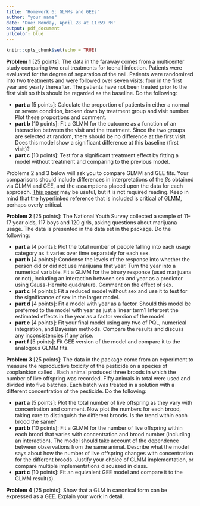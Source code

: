 ```yaml
---
title: 'Homework 6: GLMMs and GEEs'
author: "your name"
date: 'Due: Monday, April 28 at 11:59 PM'
output: pdf_document
urlcolor: blue
---
```


```r
knitr::opts_chunk$set(echo = TRUE)
```




**Problem 1** [25 points]: The \texttt{toenail} data in the faraway \texttt{package} comes from a multicenter study comparing two oral treatments for toenail infection. Patients were evaluated for the degree of separation of the nail. Patients were randomized into two treatments and were followed over seven visits: four in the first year and yearly thereafter. The patients have not been treated prior to the first visit so this should be regarded as the baseline. Do the following: 

 - **part a** [5 points]: Calculate the proportion of patients in either a normal or severe condition, broken down by treatment group and visit number. Plot these proportions and comment.
 - **part b** [10 points]: Fit a GLMM for the outcome as a function of an interaction between the visit and the treatment. Since the two groups are selected at random, there should be no difference at the first visit. Does this model show a significant difference at this baseline (first visit)?
 - **part c** [10 points]: Test for a significant treatment effect by fitting a model without treatment and comparing to the previous model.


\vspace{1cm}

Problems 2 and 3 below will ask you to compare GLMM and GEE fits. Your comparisons should include differences in interpretations of the $\beta$s obtained via GLMM and GEE, and the assumptions placed upon the data for each approach. [This paper](https://www.jstor.org/stable/25680575) may be useful, but it is not required reading. Keep in mind that the hyperlinked reference that is included is critical of GLMM, perhaps overly critical. 

\vspace*{1cm}

**Problem 2** [25 points]: The National Youth Survey collected a sample of 11–17 year olds, 117 boys and 120 girls, asking questions about marijuana usage. The data is presented in the \texttt{potuse} data set in the \texttt{faraway} package. Do the following: 

- **part a** [4 points]: Plot the total number of people falling into each usage category as it varies over time separately for each sex.
- **part b** [4 points]: Condense the levels of the response into whether the person did or did not use marijuana that year. Turn the year into a numerical variable. Fit a GLMM for the binary response (used marijuana or not), including an interaction between sex and year as a predictor using Gauss-Hermite quadrature. Comment on the effect of sex.
- **part c** [4 points]: Fit a reduced model without sex and use it to test for the significance of sex in the larger model.
 - **part d** [4 points]: Fit a model with year as a factor. Should this model be preferred to the model with year as just a linear term? Interpret the estimated effects in the year as a factor version of the model.
 - **part e** [4 points]: Fit your final model using any two of PQL, numerical integration, and Bayesian methods. Compare the results and discuss any inconsistencies if any arise.
 - **part f** [5 points]: Fit GEE version of the model and compare it to the analogous GLMM fits.

\vspace*{1cm}

**Problem 3** [25 points]: The \texttt{nitrofen} data in the \texttt{boot} package come from an experiment to measure the reproductive toxicity of the pesticide \texttt{nitrofen} on a species of zooplankton called \emph{Ceriodaphnia dubia}. Each animal produced three broods in which the number of live offspring was recorded. Fifty animals in total were used and divided into five batches. Each batch was treated in a solution with a different concentration of the pesticide. Do the following:

 - **part a** [5 points]: Plot the total number of live offspring as they vary with concentration and comment. Now plot the numbers for each brood, taking care to distinguish the different broods. Is the trend within each brood the same?
 - **part b** [10 points]: Fit a GLMM for the number of live offspring within each brood that varies with concentration and brood number (including an interaction). The model should take account of the dependence between observations from the same animal. Describe what the model says about how the number of live offspring changes with concentration for the different broods. Justify your choice of GLMM implementation, or compare multiple implementations discussed in class.
 - **part c** [10 points]: Fit an equivalent GEE model and compare it to the GLMM result(s).

\vspace*{1cm}

**Problem 4** [25 points]: Show that a GLM in canonical form can be expressed as a GEE. Explain your work in detail.

\vspace*{0.5cm}





